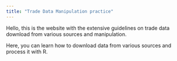 ```yaml
---
title: "Trade Data Manipulation practice"
---
```


Hello, this is the website with the extensive guidelines on trade data download from various sources and manipulation.

Here, you can learn how to download data from various sources and process it with R.

